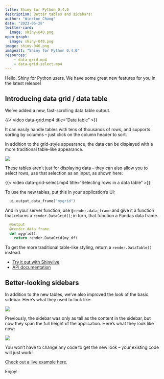 ```yaml
---
title: Shiny for Python 0.4.0
description: Better tables and sidebars!
author: "Winston Chang"
date: "2023-06-28"
twitter-card:
  image: shiny-040.png
open-graph:
  image: shiny-040.png
image: shiny-040.png
imagealt: "Shiny for Python 0.4.0"
resources:
    - data-grid.mp4
    - data-grid-select.mp4
---
```



Hello, Shiny for Python users. We have some great new features for you in the latest release!

## Introducing data grid / data table

We've added a new, fast-scrolling data table output.

{{< video data-grid.mp4
    title="Data table"
>}}

It can easily handle tables with tens of thousands of rows, and supports sorting by columns -- just click on the column header to sort.

In addition to the grid-style appearance, the data can be displayed with a more traditional table-like appearance.

![](data-table.png){fig-alt="Data table with more traditional appearance"}


These tables aren't just for displaying data -- they can also allow you to select rows, use that selection as an input, as shown here:

{{< video data-grid-select.mp4
    title="Selecting rows in a data table"
>}}

To use the new tables, put this in your application's UI:

```python
  ui.output_data_frame("mygrid")
```

And in your server function, use `@render.data_frame` and give it a function that returns a `render.DataGrid()`; in turn, that function a Pandas data frame.

```python
  @output
  @render.data_frame
  def mygrid():
    return render.DataGrid(my_df)
```

To get the more traditional table-like styling, return a `render.DataTable()` instead.

- [Try it out with Shinylive](https://shinylive.io/py/examples/#data-frame-grid)
- [API documentation](https://shyr-test-center.netlify.app/py/api/render.data_frame.html)



## Better-looking sidebars

In addition to the new tables, we've also improved the look of the basic sidebar. Here's what they used to look like:

![](sidebar-old.png){fig-alt="App with old sidebar"}


Previously, the sidebar was only as tall as the content in the sidebar, but now they span the full height of the application. Here's what they look like now:

![](sidebar-new.png){fig-alt="App with new sidebar"}


You won't have to change any code to get the new look -- your existing code will just work!

[Check out a live example here.](https://shinylive.io/py/examples/#cpu-info)

Enjoy!
